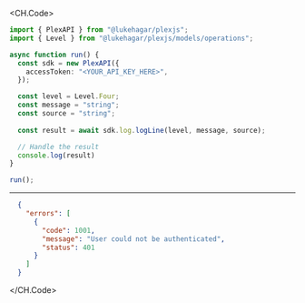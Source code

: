 
<CH.Code>
```typescript LogLine.ts
import { PlexAPI } from "@lukehagar/plexjs";
import { Level } from "@lukehagar/plexjs/models/operations";

async function run() {
  const sdk = new PlexAPI({
    accessToken: "<YOUR_API_KEY_HERE>",
  });

  const level = Level.Four;
  const message = "string";
  const source = "string";
  
  const result = await sdk.log.logLine(level, message, source);

  // Handle the result
  console.log(result)
}

run();
```
---

```json Example Response
  {
    "errors": [
      {
        "code": 1001,
        "message": "User could not be authenticated",
        "status": 401
      }
    ]
  }
```
</CH.Code>
